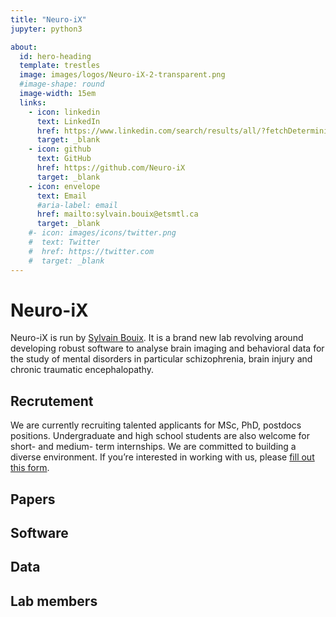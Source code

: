 ```yaml
---
title: "Neuro-iX"
jupyter: python3

about: 
  id: hero-heading
  template: trestles
  image: images/logos/Neuro-iX-2-transparent.png
  #image-shape: round
  image-width: 15em
  links:
    - icon: linkedin
      text: LinkedIn
      href: https://www.linkedin.com/search/results/all/?fetchDeterministicClustersOnly=true&heroEntityKey=urn%3Ali%3Afsd_profile%3AACoAAAE54G0B9SjSTi14XXga3b5V66C7b9BTXFI&keywords=sylvain%20bouix&origin=RICH_QUERY_TYPEAHEAD_HISTORY&position=0&searchId=90ed282e-d341-4c4e-8b36-131ab83ec6ea&sid=nWS
      target: _blank
    - icon: github
      text: GitHub
      href: https://github.com/Neuro-iX
      target: _blank
    - icon: envelope
      text: Email
      #aria-label: email
      href: mailto:sylvain.bouix@etsmtl.ca   
      target: _blank
    #- icon: images/icons/twitter.png
    #  text: Twitter
    #  href: https://twitter.com
    #  target: _blank
---
```

  

<!-- This content appears above the formatted about page content. -->
:::{#hero-heading}

# Neuro-iX

Neuro-iX is run by [Sylvain Bouix](https://sbouix.github.io/). It is a brand new lab revolving around developing robust software to analyse brain imaging and behavioral data for the study of mental disorders in particular schizophrenia, brain injury and chronic traumatic encephalopathy.

<!-- This content appears below the formatted about page content. -->
:::

## Recrutement

We are currently recruiting talented applicants for MSc, PhD, postdocs positions. Undergraduate and high school students are also welcome for short- and medium- term internships. We are committed to building a diverse environment. If you’re interested in working with us, please [fill out this form](https://docs.google.com/forms/d/e/1FAIpQLSfUGxxQXknK1EXk4omb1Iyi5yVZHz5zsrpesy027biK0POcrg/viewform).

## Papers

## Software

## Data
## Lab members
